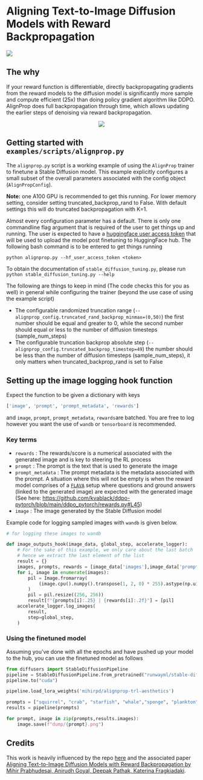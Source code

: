 # Aligning Text-to-Image Diffusion Models with Reward Backpropagation

[![](https://img.shields.io/badge/All_models-AlignProp-blue)](https://huggingface.co/models?other=alignprop,trl)

## The why

If your reward function is differentiable, directly backpropagating gradients from the reward models to the diffusion model is significantly more sample and compute efficient (25x) than doing policy gradient algorithm like DDPO.
AlignProp does full backpropagation through time, which allows updating the earlier steps of denoising via reward backpropagation.

<div style="text-align: center"><img src="https://align-prop.github.io/reward_tuning.png"/></div>


## Getting started with `examples/scripts/alignprop.py`

The `alignprop.py` script is a working example of using the `AlignProp` trainer to finetune a Stable Diffusion model. This example explicitly configures a small subset of the overall parameters associated with the config object (`AlignPropConfig`).

**Note:** one A100 GPU is recommended to get this running. For lower memory setting, consider setting truncated_backprop_rand to False. With default settings this will do truncated backpropagation with K=1.

Almost every configuration parameter has a default. There is only one commandline flag argument that is required of the user to get things up and running. The user is expected to have a [huggingface user access token](https://huggingface.co/docs/hub/security-tokens) that will be used to upload the model post finetuning to HuggingFace hub. The following bash command is to be entered to get things running

```batch
python alignprop.py --hf_user_access_token <token>
```

To obtain the documentation of `stable_diffusion_tuning.py`, please run `python stable_diffusion_tuning.py --help`

The following are things to keep in mind (The code checks this for you as well) in general while configuring the trainer (beyond the use case of using the example script)

- The configurable randomized truncation range (`--alignprop_config.truncated_rand_backprop_minmax=(0,50)`) the first number should be equal and greater to 0, while the second number should equal or less to the number of diffusion timesteps (sample_num_steps)
- The configurable truncation backprop absolute step (`--alignprop_config.truncated_backprop_timestep=49`) the number should be less than the number of diffusion timesteps (sample_num_steps), it only matters when truncated_backprop_rand is set to False

## Setting up the image logging hook function

Expect the function to be given a dictionary with keys
```python
['image', 'prompt', 'prompt_metadata', 'rewards']

```
and `image`, `prompt`, `prompt_metadata`, `rewards`are batched.
You are free to log however you want the use of `wandb` or `tensorboard` is recommended.

### Key terms

- `rewards` : The rewards/score is a numerical associated with the generated image and is key to steering the RL process
- `prompt` : The prompt is the text that is used to generate the image
- `prompt_metadata` : The prompt metadata is the metadata associated with the prompt. A situation where this will not be empty is when the reward model comprises of a [`FLAVA`](https://huggingface.co/docs/transformers/model_doc/flava) setup where questions and ground answers (linked to the generated image) are expected with the generated image (See here: https://github.com/kvablack/ddpo-pytorch/blob/main/ddpo_pytorch/rewards.py#L45)
- `image` : The image generated by the Stable Diffusion model

Example code for logging sampled images with `wandb` is given below.

```python
# for logging these images to wandb

def image_outputs_hook(image_data, global_step, accelerate_logger):
    # For the sake of this example, we only care about the last batch
    # hence we extract the last element of the list
    result = {}
    images, prompts, rewards = [image_data['images'],image_data['prompts'],image_data['rewards']]
    for i, image in enumerate(images):
        pil = Image.fromarray(
            (image.cpu().numpy().transpose(1, 2, 0) * 255).astype(np.uint8)
        )
        pil = pil.resize((256, 256))
        result[f"{prompts[i]:.25} | {rewards[i]:.2f}"] = [pil]
    accelerate_logger.log_images(
        result,
        step=global_step,
    )

```

### Using the finetuned model

Assuming you've done with all the epochs and have pushed up your model to the hub, you can use the finetuned model as follows

```python
from diffusers import StableDiffusionPipeline
pipeline = StableDiffusionPipeline.from_pretrained("runwayml/stable-diffusion-v1-5")
pipeline.to("cuda")

pipeline.load_lora_weights('mihirpd/alignprop-trl-aesthetics')

prompts = ["squirrel", "crab", "starfish", "whale","sponge", "plankton"]
results = pipeline(prompts)

for prompt, image in zip(prompts,results.images):
    image.save(f"dump/{prompt}.png")
```

## Credits

This work is heavily influenced by the repo [here](https://github.com/mihirp1998/AlignProp/) and the associated paper [Aligning Text-to-Image Diffusion Models with Reward Backpropagation
 by Mihir Prabhudesai, Anirudh Goyal, Deepak Pathak, Katerina Fragkiadaki](https://huggingface.co/papers/2310.03739).
